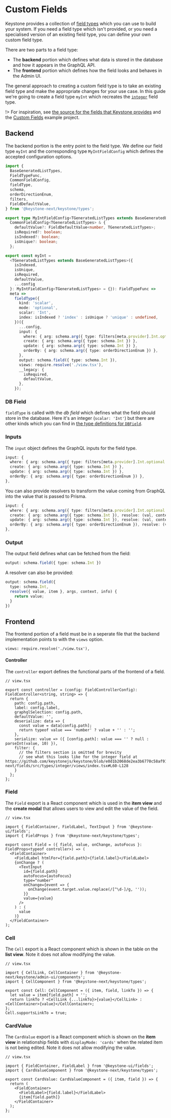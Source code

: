 
# Custom Fields

Keystone provides a collection of [field types](../apis/fields) which you can use to build your system.
If you need a field type which isn't provided, or you need a specialised version of an existing field type, you can define your own custom field type.

There are two parts to a field type:

- The **backend** portion which defines what data is stored in the database and how it appears in the GraphQL API.
- The **frontend** portion which defines how the field looks and behaves in the Admin UI.

The general approach to creating a custom field type is to take an existing field type and make the appropriate changes for your use case.
In this guide we're going to create a field type `myInt` which recreates the [`integer`](https://github.com/keystonejs/keystone/tree/master/packages/keystone/src/fields/types/integer) field type.

!> For inspiration, see [the source for the fields that Keystone provides](https://github.com/keystonejs/keystone/tree/master/packages/keystone/src/fields/types) and the [Custom Fields](https://github.com/keystonejs/keystone/tree/master/examples/custom-field) example project.

## Backend

The backend portion is the entry point to the field type.
We define our field type `myInt` and the corresponding type `MyIntFieldConfig` which defines the accepted configuration options.

```ts
import {
  BaseGeneratedListTypes,
  FieldTypeFunc,
  CommonFieldConfig,
  fieldType,
  schema,
  orderDirectionEnum,
  filters,
  FieldDefaultValue,
} from '@keystone-next/keystone/types';

export type MyIntFieldConfig<TGeneratedListTypes extends BaseGeneratedListTypes> =
  CommonFieldConfig<TGeneratedListTypes> & {
    defaultValue?: FieldDefaultValue<number, TGeneratedListTypes>;
    isRequired?: boolean;
    isIndexed?: boolean;
    isUnique?: boolean;
  };

export const myInt =
  <TGeneratedListTypes extends BaseGeneratedListTypes>({
    isIndexed,
    isUnique,
    isRequired,
    defaultValue,
    ...config
  }: MyIntFieldConfig<TGeneratedListTypes> = {}): FieldTypeFunc =>
  meta =>
    fieldType({
      kind: 'scalar',
      mode: 'optional',
      scalar: 'Int',
      index: isIndexed ? 'index' : isUnique ? 'unique' : undefined,
    })({
      ...config,
      input: {
        where: { arg: schema.arg({ type: filters[meta.provider].Int.optional }), resolve: filters.resolveCommon },
        create: { arg: schema.arg({ type: schema.Int }) },
        update: { arg: schema.arg({ type: schema.Int }) },
        orderBy: { arg: schema.arg({ type: orderDirectionEnum }) },
      },
      output: schema.field({ type: schema.Int }),
      views: require.resolve('./view.tsx'),
      __legacy: {
        isRequired,
        defaultValue,
      },
    });
```

### DB Field

`fieldType` is called with the _db field_ which defines what the field should store in the database.
Here it's an integer (`scalar: 'Int'`) but there are other kinds which you can find in [the type definitions for `DBField`](https://github.com/keystonejs/keystone/blob/5f4ecfc4281f979456326bc1a982e9bf90327ad6/packages-next/types/src/next-fields.ts#L105-L155).

### Inputs

The `input` object defines the GraphQL inputs for the field type.

```ts
input: {
  where: { arg: schema.arg({ type: filters[meta.provider].Int.optional }), resolve: filters.resolveCommon },
  create: { arg: schema.arg({ type: schema.Int }) },
  update: { arg: schema.arg({ type: schema.Int }) },
  orderBy: { arg: schema.arg({ type: orderDirectionEnum }) },
},
```

You can also provide resolvers to transform the value coming from GraphQL into the value that is passed to Prisma.

```ts
input: {
  where: { arg: schema.arg({ type: filters[meta.provider].Int.optional }), resolve: filters.resolveCommon },
  create: { arg: schema.arg({ type: schema.Int }), resolve: (val, context) => val },
  update: { arg: schema.arg({ type: schema.Int }), resolve: (val, context) => val },
  orderBy: { arg: schema.arg({ type: orderDirectionEnum }), resolve: (val, context) => val },
},
```

### Output

The output field defines what can be fetched from the field:

```ts
output: schema.field({ type: schema.Int })
```

A resolver can also be provided:

```ts
output: schema.field({
  type: schema.Int,
  resolve({ value, item }, args, context, info) {
    return value;
  }
})
```

## Frontend

The frontend portion of a field must be in a seperate file that the backend implementation points to with the `views` option.

```
views: require.resolve('./view.tsx'),
```

#### Controller

The `controller` export defines the functional parts of the frontend of a field.

```tsx
// view.tsx

export const controller = (config: FieldControllerConfig): FieldController<string, string> => {
  return {
    path: config.path,
    label: config.label,
    graphqlSelection: config.path,
    defaultValue: '',
    deserialize: data => {
      const value = data[config.path];
      return typeof value === 'number' ? value + '' : '';
    },
    serialize: value => ({ [config.path]: value === '' ? null : parseInt(value, 10) }),
    filter: {
      // the filters section is omitted for brevity
      // see what this looks like for the integer field at https://github.com/keystonejs/keystone/blob/e0d1b2068de2ea3b6770c58af91221b01e6a20cf/packages-next/fields/src/types/integer/views/index.tsx#L60-L128
    }
  };
};
```

### Field

The `Field` export is a React component which is used in the **item view** and the **create modal** that allows users to view and edit the value of the field.

```tsx
// view.tsx

import { FieldContainer, FieldLabel, TextInput } from '@keystone-ui/fields';
import { FieldProps } from '@keystone-next/keystone/types';

export const Field = ({ field, value, onChange, autoFocus }: FieldProps<typeof controller>) => (
  <FieldContainer>
    <FieldLabel htmlFor={field.path}>{field.label}</FieldLabel>
    {onChange ? (
      <TextInput
        id={field.path}
        autoFocus={autoFocus}
        type="number"
        onChange={event => {
          onChange(event.target.value.replace(/[^\d-]/g, ''));
        }}
        value={value}
      />
    ) : (
      value
    )}
  </FieldContainer>
);
```

### Cell

The `Cell` export is a React component which is shown in the table on the **list view**.
Note it does not allow modifying the value.

```tsx
// view.tsx

import { CellLink, CellContainer } from '@keystone-next/keystone/admin-ui/components';
import { CellComponent } from '@keystone-next/keystone/types';

export const Cell: CellComponent = ({ item, field, linkTo }) => {
  let value = item[field.path] + '';
  return linkTo ? <CellLink {...linkTo}>{value}</CellLink> : <CellContainer>{value}</CellContainer>;
};
Cell.supportsLinkTo = true;
```

### CardValue

The `CardValue` export is a React component which is shown on the **item view** in relationship fields with `displayMode: 'cards'` when the related item is not being edited.
Note it does not allow modifying the value.

```tsx
// view.tsx

import { FieldContainer, FieldLabel } from '@keystone-ui/fields';
import { CardValueComponent } from '@keystone-next/keystone/types';

export const CardValue: CardValueComponent = ({ item, field }) => {
  return (
    <FieldContainer>
      <FieldLabel>{field.label}</FieldLabel>
      {item[field.path]}
    </FieldContainer>
  );
};
```

